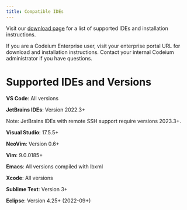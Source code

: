 ```yaml
---
title: Compatible IDEs
---
```

Visit our [download page](https://codeium.com/download) for a list of supported IDEs and installation instructions.

If you are a Codeium Enterprise user, visit your enterprise portal URL for download and installation instructions.
Contact your internal Codeium administrator if you have questions. 

# Supported IDEs and Versions

**VS Code**: All versions

**JetBrains IDEs**: Version 2022.3+

Note: JetBrains IDEs with remote SSH support require versions 2023.3+.

**Visual Studio**: 17.5.5+

**NeoVim**: Version 0.6+

**Vim**: 9.0.0185+

**Emacs**: All versions compiled with lbxml

**Xcode**: All versions

**Sublime Text**: Version 3+

**Eclipse**: Version 4.25+ (2022-09+)
